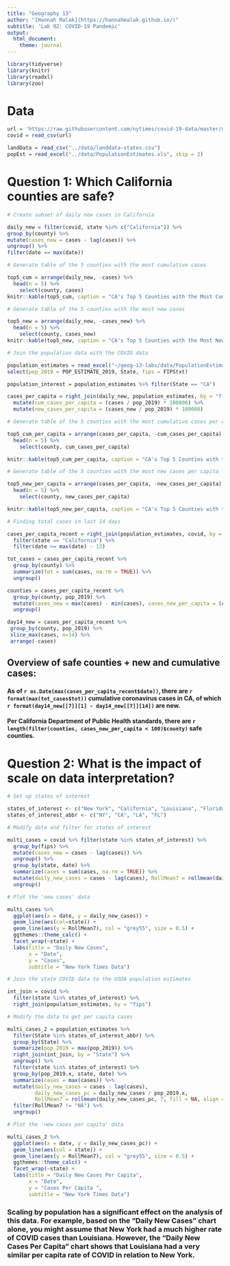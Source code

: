 ```yaml
---
title: "Geography 13"
author: "[Hannah Malak](https://hannahmalak.github.io/)"
subtitle: 'Lab 02: COVID-19 Pandemic'
output:
  html_document:
    theme: journal
---
```


```r
library(tidyverse)
library(knitr)
library(readxl)
library(zoo)
```

# Data

```r
url = 'https://raw.githubusercontent.com/nytimes/covid-19-data/master/us-counties.csv'
covid = read_csv(url)

landData = read_csv("../data/landdata-states.csv")
popEst = read_excel("../data/PopulationEstimates.xls", skip = 2)
```

# Question 1: Which California counties are safe?

```r

# Create subset of daily new cases in California

daily_new = filter(covid, state %in% c("California")) %>%
group_by(county) %>%
mutate(cases_new = cases - lag(cases)) %>%
ungroup() %>%
filter(date == max(date))

# Generate table of the 5 counties with the most cumulative cases

top5_cum = arrange(daily_new, -cases) %>%
  head(n = 5) %>% 
	select(county, cases)
knitr::kable(top5_cum, caption = "CA's Top 5 Counties with the Most Cumulative Cases", col.names = c("County", "Cumulative Cases"))

# Generate table of the 5 counties with the most new cases

top5_new = arrange(daily_new, -cases_new) %>%
  head(n = 5) %>%
	select(county, cases_new)
knitr::kable(top5_new, caption = "CA's Top 5 Counties with the Most New Cases", col.names = c("County", "New Cases"))

# Join the population data with the COVID data

population_estimates = read_excel("~/geog-13-labs/data/PopulationEstimates.xls", skip = 2) %>% 
select(pop_2019 = POP_ESTIMATE_2019, State, fips = FIPStxt)

population_interest = population_estimates %>% filter(State == "CA")

cases_per_capita = right_join(daily_new, population_estimates, by = "fips") %>% 
  mutate(cum_cases_per_capita = (cases / pop_2019) * 100000) %>% 
  mutate(new_cases_per_capita = (cases_new / pop_2019) * 100000)

# Generate table of the 5 counties with the most cumulative cases per capita

top5_cum_per_capita = arrange(cases_per_capita, -cum_cases_per_capita) %>%
  head(n = 5) %>% 
	select(county, cum_cases_per_capita)

knitr::kable(top5_cum_per_capita, caption = "CA's Top 5 Counties with the Most Cumulative Cases Per Capita", col.names = c("County", "Cumulative Cases Per Capita"))

# Generate table of the 5 counties with the most new cases per capita

top5_new_per_capita = arrange(cases_per_capita, -new_cases_per_capita) %>%
  head(n = 5) %>% 
	select(county, new_cases_per_capita)

knitr::kable(top5_new_per_capita, caption = "CA's Top 5 Counties with the Most New Cases Per Capita", col.names = c("County", "New Cases Per Capita"))

# Finding total cases in last 14 days

cases_per_capita_recent = right_join(population_estimates, covid, by = "fips") %>%
  filter(state == "California") %>%
  filter(date >= max(date) - 13)

tot_cases = cases_per_capita_recent %>% 
  group_by(county) %>% 
  summarize(tot = sum(cases, na.rm = TRUE)) %>% 
  ungroup()

counties = cases_per_capita_recent %>%
  group_by(county, pop_2019) %>%
  mutate(cases_new = max(cases) - min(cases), cases_new_per_capita = (cases_new / pop_2019) * 100000) %>%
  ungroup()

day14_new = cases_per_capita_recent %>% 
 group_by(county, pop_2019) %>% 
 slice_max(cases, n=14) %>% 
 arrange(-cases)
```

## Overview of safe counties + new and cumulative cases:
#### As of `r as.Date(max(cases_per_capita_recent$date))`, there are `r format(max(tot_cases$tot))` cumulative coronavirus cases in CA, of which `r format(day14_new[[7]][1] - day14_new[[7]][14])` are new.
#### Per California Department of Public Health standards, there are `r length(filter(counties, cases_new_per_capita < 100)$county)` safe counties.

# Question 2: What is the impact of scale on data interpretation?

```r

# Set up states of interest

states_of_interest <- c("New York", "California", "Louisiana", "Florida")
states_of_interest_abbr <- c("NY", "CA", "LA", "FL")

# Modify data and filter for states of interest

multi_cases = covid %>% filter(state %in% states_of_interest) %>% 
  group_by(fips) %>% 
  mutate(cases_new = cases - lag(cases)) %>% 
  ungroup() %>%
  group_by(state, date) %>%
  summarize(cases = sum(cases, na.rm = TRUE)) %>% 
  mutate(daily_new_cases = cases - lag(cases), RollMean7 = rollmean(daily_new_cases, 7, fill = NA, align = "right")) %>%
  ungroup()

# Plot the 'new cases' data

multi_cases %>%
  ggplot(aes(x = date, y = daily_new_cases)) +
  geom_line(aes(col=state)) +
  geom_line(aes(y = RollMean7), col = "grey55", size = 0.5) +
  ggthemes::theme_calc() +
  facet_wrap(~state) +
  labs(title = "Daily New Cases",
       x = "Date",
       y = "Cases",
       subtitle = "New York Times Data")

# Join the state COVID data to the USDA population estimates

int_join = covid %>%
  filter(state %in% states_of_interest) %>%
  right_join(population_estimates, by = "fips")

# Modify the data to get per capita cases

multi_cases_2 = population_estimates %>% 
  filter(State %in% states_of_interest_abbr) %>% 
  group_by(State) %>%
  summarize(pop_2019 = max(pop_2019)) %>%
  right_join(int_join, by = "State") %>% 
  ungroup() %>% 
  filter(state %in% states_of_interest) %>%
  group_by(pop_2019.x, state, date) %>% 
  summarize(cases = max(cases)) %>%
  mutate(daily_new_cases = cases - lag(cases),
         daily_new_cases_pc = daily_new_cases / pop_2019.x,
         RollMean7 = rollmean(daily_new_cases_pc, 7, fill = NA, align = "right")) %>%
  filter(RollMean7 != "NA") %>%
  ungroup()

# Plot the 'new cases per capita' data

multi_cases_2 %>%
  ggplot(aes(x = date, y = daily_new_cases_pc)) +
  geom_line(aes(col = state)) +
  geom_line(aes(y = RollMean7), col = "grey55", size = 0.5) +
  ggthemes::theme_calc() +
  facet_wrap(~state) +
  labs(title = "Daily New Cases Per Capita",
       x = "Date",
       y = "Cases Per Capita ",
       subtitle = "New York Times Data")
```

### Scaling by population has a significant effect on the analysis of this data. For example, based on the "Daily New Cases" chart alone, you might assume that New York had a much higher rate of COVID cases than Louisiana. However, the "Daily New Cases Per Capita" chart shows that Louisiana had a very similar per capita rate of COVID in relation to New York.
